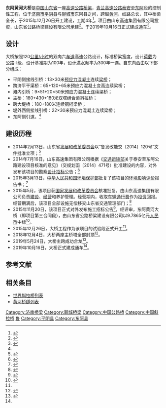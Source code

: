 {{noteTA
|G1=地名
|1=zh-hans:斜拉桥;zh-hk:斜拉橋;zh-tw:斜張橋;}}
{{Infobox bridge
|image            = 
|image_size    = 270
|caption          = 
|bridge_name = 东阿黄河大桥
|native_name  = 
|native_name_lang= 
|official_name = 
|other_name   = 
|locale             = {{CHN}}[[山东省|山东省]][[平阴县|平阴县]]－[[东阿县|东阿县]]
|carries            = {{China Expwy Name|G22}}
|crosses           = [[黄河|黄河]]
|owner            = 山东高速集团有限公司
|maint             = 
|designer        = 
|engineering   = 山东省交通规划设计院
|architect        = 
|material         = 
|design            = [[斜拉桥|斜拉桥]]
|mainspan       = {{convert|430|m|0}}
|spans             = 
|length            = {{convert|3916|m|0}}
|width             = {{convert|34|m|0}}
|height            = {{convert|140|m|0}}
|below             = 
|coordinates    = {{Coord|36.233907|116.284787|type:landmark_region:CN|display=inline,title}}
|builder           = 山东省公路桥梁建设有限公司
|fabricator       =
|begin             = 2015年12月26日
|complete       = 
|open              = 2019年10月16日
|cost                = 9.7865亿元[[人民币|人民币]]
|traffic             = 
|toll                 = 
|preceded       = [[聊城黄河公路大桥|聊城黄河公路大桥]]
|followed        = [[聊泰铁路黄河公铁大桥|聊泰铁路黄河公铁大桥]]
|extra              = {{Location map | China Shandong | label= | label_size= | alt= | position= | background= | lat=36.233907 | long=116.284787 | mark=AB-Brücke.svg | marksize=10 | float=center | width= | caption=东阿黄河大桥在山东的位置}}
}}

'''东阿黄河大桥'''是[[中国|中国]][[山东省|山东省]]一座[[高速公路|高速公路]][[桥梁|桥梁]]，[[青兰高速公路|青兰高速公路]][[泰安|泰安]]至[[东阿县|东阿]]段的控制性工程，位于[[济南市|济南市]][[平阴县|平阴县]]与[[聊城市|聊城市]]东阿县之间，跨越[[黄河|黄河]]，线路总长{{convert|4146|m|0}}，其中桥梁全长{{convert|3916|m|0}}，于2015年12月26日开工建设，工期4年<ref name="开工">{{cite web|url=http://www.sdhsg.com/main/news/page.jsp?id=6441|title=国高青兰线泰安至东阿界（含黄河大桥）段项目开工建设|date=2015年12月30日|publisher=山东高速集团有限公司|access-date=2016年5月3日|archive-date=2022年4月15日|archive-url=https://web.archive.org/web/20220415200304/http://www.sdhsg.com/main/news/page.jsp?id=6441}}</ref>。项目由山东高速集团有限公司投资，山东省公路桥梁建设有限公司承建<ref name="简介">{{cite web|url=http://p3.pstatp.com/large/50006442a4c2c1818.jpg|title=工程简介|access-date=2016-05-03|archive-date=2019-02-19|archive-url=https://web.archive.org/web/20190219180537/http://p3.pstatp.com/large/50006442a4c2c1818.jpg}}</ref>。于2019年10月16日正式建成通车<ref name="tc">{{cite news |title=青兰高速山东段实现全线通车 |url=http://wfwb.wfnews.com.cn/content/20191017/Articel02008EL.htm |work=潍坊晚报 |publisher= |date=2019-10-17 |accessdate=2021-05-21 |archive-date=2020-03-21 |archive-url=https://web.archive.org/web/20200321010751/http://wfwb.wfnews.com.cn/content/20191017/Articel02008EL.htm }}</ref>。

== 设计 ==
大桥按照120[[公里/小时|公里/小时]]的双向六[[车道|车道]]高速公路设计，标准桥梁宽度{{convert|34|m|0}}，设计[[荷载|荷载]]为公路-Ⅰ级，设计基准期为100年，设计[[洪水|洪水]]频率为300年一遇。自东向西由以下部分组成：
* 平阴侧接线引桥：13×30米[[预应力混凝土|预应力混凝土]]连续[[梁桥|梁桥]]；
* 跨济平干渠桥：65+120+65米预应力混凝土变高连续梁桥；
* 滩内引桥：9×51+20×50米预应力混凝土连续梁桥；
* 主桥：180+430+180米双塔组合梁斜拉桥；
* 跨大堤桥：180+180米连续钢桁梁桥；
* 堤外西侧接线引桥：22×30米预应力混凝土连续梁桥；
* 东阿侧引道。<ref name="简介" />

== 建设历程 ==
* 2014年2月13日，山东省[[发展和改革委员会|发展和改革委员会]]以“鲁发改能交〔2014〕120号”文件批准立项；<ref>{{cite web|url=http://www.sdfgw.gov.cn/art/2014/3/11/art_320_244.html|title=国高青兰线泰安至东阿界(含黄河大桥)段工程|publisher=山东省发展和改革委员会}}{{Dead link|date=2018年8月 |bot=InternetArchiveBot |fix-attempted=yes }}</ref>
* 2014年7月16日，山东高速集团有限公司根据《[[中华人民共和国交通运输部|交通运输部]]关于泰安至东阿公路建设项目核准的意见》（交规划函〔2014〕471号）批准建设的内容，对外发布该项目的勘察[[设计|设计]][[招标|招标]]公告；<ref>{{cite web|url=http://www.sdhsg.com/main/news/page.jsp?id=5340|title=国高青兰线泰安-东阿界（含黄河大桥）段勘察设计招标公告|date=2014年7月16日|publisher=山东高速集团有限公司|access-date=2016年5月3日|archive-date=2022年4月15日|archive-url=https://web.archive.org/web/20220415221935/http://www.sdhsg.com/main/news/page.jsp?id=5340}}</ref>
* 2015年3月13日，[[中华人民共和国环境保护部|中华人民共和国环境保护部]]批复了该项目的[[环境影响评价|环境影响评价]]报告书；<ref>{{cite web|url=http://www.zhb.gov.cn/gkml/hbb/spwj1/201503/t20150319_297599.htm|title=关于国高青兰线泰安-东阿界（含黄河大桥）段环境影响报告书的批复|date=2015年3月16日|publisher=中华人民共和国环境保护部}}{{Dead link|date=2019年5月 |bot=InternetArchiveBot |fix-attempted=yes }}</ref>
* 2015年5月，该项目获[[国家发展和改革委员会|国家发展和改革委员会]]核准批复，由山东高速集团有限公司负责[[建设|建设]]、[[经营|经营]]和养护管理。经营期内，收取[[车辆|车辆]][[通行费|通行费]]作为[[投资|投资]]回报。经营期满后，该项目全部设施无偿移交山东省交通管理部门；<ref>{{cite web|url=http://www.moc.gov.cn/xinxilb/xxlb_fabu/fbpd_shandong/201506/t20150601_1827250.html|title=泰安至东阿高速公路项目获国家发展改革委核准批复|date=2015年6月1日|publisher=中华人民共和国交通运输部}}{{dead link|date=2017年11月 |bot=InternetArchiveBot |fix-attempted=yes }}</ref>
* 2015年11月20日，该项目正式对外发布施工招标公告<ref>{{cite web|url=http://www.sdhsg.com/main/news/page.jsp?id=6325|title=国高青兰线泰安-东阿界（含黄河大桥）段施工招标公告|date=2015年11月20日|publisher=山东高速泰东公路有限公司|access-date=2016年5月3日|archive-date=2020年10月14日|archive-url=https://web.archive.org/web/20201014015536/http://www.sdhsg.com/main/news/page.jsp?id=6325}}</ref>，经评审，东阿黄河大桥（即项目第三合同段），由山东省公路桥梁建设有限公司以9.7865亿元[[人民币|人民币]]中标<ref>{{cite web|url=http://www.sdjt.gov.cn/publish/main/9/2015/20151225195445665842846/20151225195445665842846_.html|title=国高青兰线泰安-东阿界（含黄河大桥）段施工评标结果公示|date=2015年12月25日|publisher=山东省交通运输厅}}{{dead link|date=2018年5月 |bot=InternetArchiveBot |fix-attempted=yes }}</ref>。
* 2015年12月26日，大桥工程作为该项目的试验段正式开工<ref name="开工" />。
* 2018年12月4日，大桥两座主桥塔全部封顶<ref>{{cite news |author=朱贵银 王安礼 井维龙 |title=泰东高速公路黄河大桥桥塔封顶 明年9月底前将通车 |url=http://www.qlwb.com.cn/2018/1205/1373841.shtml |work=齐鲁晚报 |date=2018-12-05 |accessdate=2019-10-10 |archive-date=2019-10-10 |archive-url=https://web.archive.org/web/20191010104006/http://www.qlwb.com.cn/2018/1205/1373841.shtml }}</ref>。
* 2019年5月24日，大桥主跨成功合龙<ref>{{cite news |title=泰安至东阿高速公路黄河大桥主跨顺利合龙 |url=https://sd.dzwww.com/sdnews/201905/t20190527_18763645.htm |work=齐鲁晚报 |publisher=大众网 |date=2019-05-27 |accessdate=2019-10-10 |archive-date=2020-10-14 |archive-url=https://web.archive.org/web/20201014015553/https://sd.dzwww.com/sdnews/201905/t20190527_18763645.htm }}</ref>。
* 2019年10月16日，大桥正式建成通车<ref name="tc"/>。

== 参考文献 ==
{{reflist}}

== 相关条目 ==
*[[世界斜拉桥列表|世界斜拉桥列表]]
*[[黄河桥隧列表|黄河桥隧列表]]

{{DEFAULTSORT:D}}
[[Category:济南桥梁|Category:济南桥梁]]
[[Category:聊城桥梁|Category:聊城桥梁]]
[[Category:中国公路桥|Category:中国公路桥]]
[[Category:中国斜拉桥|Category:中国斜拉桥]]
[[Category:黄河大桥|鲁]]

[[Category:平阴县|Category:平阴县]]
[[Category:东阿县|Category:东阿县]]